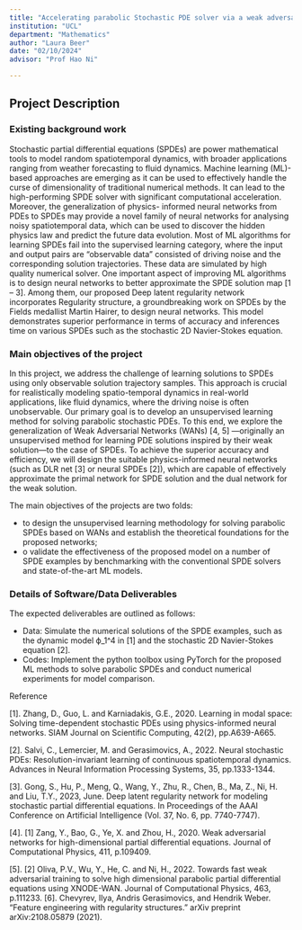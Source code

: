 ```yaml
---
title: "Accelerating parabolic Stochastic PDE solver via a weak adversarial network approach"
institution: "UCL"
department: "Mathematics"
author: "Laura Beer"
date: "02/10/2024"
advisor: "Prof Hao Ni"

---
```

## Project Description

### Existing background work


Stochastic partial differential equations (SPDEs) are power mathematical tools to model random spatiotemporal dynamics, with broader applications ranging from weather forecasting to fluid dynamics.  Machine learning (ML)-based approaches are emerging as it can be used to effectively handle the curse of dimensionality of traditional numerical methods. It can lead to the high-performing SPDE solver with significant computational acceleration. Moreover, the generalization of physics- informed neural networks from PDEs to SPDEs may provide a novel family of neural networks for analysing noisy spatiotemporal data, which can be used to discover the hidden physics law and predict the future data evolution. 
Most of ML algorithms for learning SPDEs fail into the supervised learning category, where the input and output pairs are “observable data” consisted of driving noise and the corresponding solution trajectories. These data are simulated by high quality numerical solver. One important aspect of improving ML algorithms is to design neural networks to better approximate the SPDE solution map [1 – 3]. Among them, our proposed Deep latent regularity network incorporates Regularity structure, a groundbreaking work on SPDEs by the Fields medallist Martin Hairer, to design neural networks. This model demonstrates superior performance in terms of accuracy and inferences time on various SPDEs such as the stochastic 2D Navier-Stokes equation. 


### Main objectives of the project

In this project, we address the challenge of learning solutions to SPDEs using only observable solution trajectory samples. This approach is crucial for realistically modeling spatio-temporal dynamics in real-world applications, like fluid dynamics, where the driving noise is often unobservable. Our primary goal is to develop an unsupervised learning method for solving parabolic stochastic PDEs. To this end, we explore the generalization of Weak Adversarial Networks (WANs) [4, 5] —originally an unsupervised method for learning PDE solutions inspired by their weak solution—to the case of SPDEs. To achieve the superior accuracy and efficiency, we will design the suitable physics-informed neural networks (such as DLR net [3] or neural SPDEs [2]), which are capable of effectively approximate the primal network for SPDE solution and the dual network for the weak solution.  
 
The main objectives of the projects are two folds:

- to design the unsupervised learning methodology for solving parabolic SPDEs based on WANs and establish the theoretical foundations for the proposed networks; 
- o validate the effectiveness of the proposed model on a number of SPDE examples by benchmarking with the conventional SPDE solvers and state-of-the-art ML models.   

### Details of Software/Data Deliverables

The expected deliverables are outlined as follows:

- Data: Simulate the numerical solutions of the SPDE examples, such as the dynamic model ϕ_1^4 in [1] and the stochastic 2D Navier-Stokes equation [2]. 
- Codes: Implement the python toolbox using PyTorch for the proposed ML methods to solve parabolic SPDEs and conduct numerical experiments for model comparison.

Reference

[1].	Zhang, D., Guo, L. and Karniadakis, G.E., 2020. Learning in modal space: Solving time-dependent stochastic PDEs using physics-informed neural networks. SIAM Journal on Scientific Computing, 42(2), pp.A639-A665.

[2].	Salvi, C., Lemercier, M. and Gerasimovics, A., 2022. Neural stochastic PDEs: Resolution-invariant learning of continuous spatiotemporal dynamics. Advances in Neural Information Processing Systems, 35, pp.1333-1344. 

[3].	Gong, S., Hu, P., Meng, Q., Wang, Y., Zhu, R., Chen, B., Ma, Z., Ni, H. and Liu, T.Y., 2023, June. Deep latent regularity network for modeling stochastic partial differential equations. In Proceedings of the AAAI Conference on Artificial Intelligence (Vol. 37, No. 6, pp. 7740-7747).

[4].	[1] Zang, Y., Bao, G., Ye, X. and Zhou, H., 2020. Weak adversarial networks for high-dimensional partial differential equations. Journal of Computational Physics, 411, p.109409.

[5].	[2] Oliva, P.V., Wu, Y., He, C. and Ni, H., 2022. Towards fast weak adversarial training to solve high dimensional parabolic partial differential equations using XNODE-WAN. Journal of Computational Physics, 463, p.111233.
[6].	Chevyrev, Ilya, Andris Gerasimovics, and Hendrik Weber. "Feature engineering with regularity structures." arXiv preprint arXiv:2108.05879 (2021).